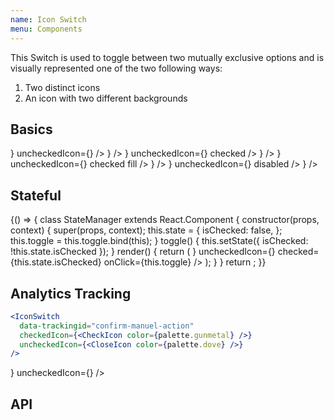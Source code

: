 ```yaml
---
name: Icon Switch
menu: Components
---
```



This Switch is used to toggle between two mutually exclusive options and is visually represented one of the two following ways:

1. Two distinct icons
2. An icon with two different backgrounds

## Basics

<Playground>
  <SpacedGroup direction="vertical">
    <SpacedGroup xs={2} center>
      <FormControlLabel
        label="Not Checked"
        control={
          <IconSwitch
            checkedIcon={<CheckIcon color={palette.gunmetal} />}
            uncheckedIcon={<CloseIcon />}
          />
        }
      />
    </SpacedGroup>
    <SpacedGroup xs={2} center>
      <FormControlLabel
        label="Checked"
        control={
          <IconSwitch
            checkedIcon={<CheckIcon color={palette.gunmetal} />}
            uncheckedIcon={<CloseIcon />}
            checked
          />
        }
      />
    </SpacedGroup>
    <SpacedGroup xs={2} center>
      <FormControlLabel
        label="Fill"
        control={
          <IconSwitch
            checkedIcon={<CheckIcon color={palette.gunmetal} />}
            uncheckedIcon={<CloseIcon />}
            checked
            fill
          />
        }
      />
    </SpacedGroup>
    <SpacedGroup xs={2} center>
      <FormControlLabel
        label="Disabled"
        disabled
        control={
          <IconSwitch
            checkedIcon={<CheckIcon color={palette.gunmetal} />}
            uncheckedIcon={<CloseIcon />}
            disabled
          />
        }
      />
    </SpacedGroup>
  </SpacedGroup>
</Playground>

## Stateful

<Playground>
  {() => {
    class StateManager extends React.Component {
      constructor(props, context) {
        super(props, context);
        this.state = {
          isChecked: false,
        };
        this.toggle = this.toggle.bind(this);
      }
      toggle() {
        this.setState({ isChecked: !this.state.isChecked });
      }
      render() {
        return (
          <SpacedGroup direction="vertical">
            <IconSwitch
              checkedIcon={<CheckIcon color={palette.gunmetal} />}
              uncheckedIcon={<CloseIcon color={palette.dove} />}
              checked={this.state.isChecked}
              onClick={this.toggle}
            />
          </SpacedGroup>
        );
      }
    }
    return <StateManager />;
  }}
</Playground>

## Analytics Tracking

```jsx
<IconSwitch
  data-trackingid="confirm-manuel-action"
  checkedIcon={<CheckIcon color={palette.gunmetal} />}
  uncheckedIcon={<CloseIcon color={palette.dove} />}
/>
```

<Playground>
  <IconSwitch
    data-trackingid="confirm-manuel-action"
    checkedIcon={<CheckIcon color={palette.gunmetal} />}
    uncheckedIcon={<CloseIcon color={palette.dove} />}
  />
</Playground>

## API

<PropsTable of={IconSwitch} />
